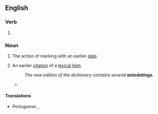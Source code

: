 ==English==

===Verb===
{{head|en|verb form}}

# {{present participle of|en|antedate|nocat=1}}

===Noun===
{{en-noun}}

# The action of marking with an earlier [[date]].
# {{lb|en|lexicography}} An earlier [[citation]] of a [[lexical item]].
#: ''The new edition of the dictionary contains several '''antedatings'''.''
#* {{quote-journal|1=en|year=2018|author=James Lambert|title=A multitude of ‘lishes’: The nomenclature of hybridity|journal=English World-Wide|page=14|url=https://www.researchgate.net/publication/318367113_A_multitude_of_lishes_The_nomenclature_of_hybridity
|text=Had I access to large databases of scanned-in newspapers from the Philippines, or Africa, or India, etc., we would expect to see a good percentage of '''antedatings''' of the current earliest instances.}}

====Translations====
{{trans-top|the action of marking with an earlier date}}
* Portuguese: {{t|pt|pré-datação|f}}, {{t|pt|antedatação|f}}
{{trans-mid}}
{{trans-bottom}}
